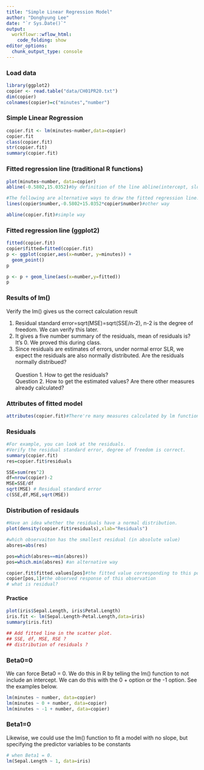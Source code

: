 ```yaml
---
title: "Simple Linear Regression Model"
author: "Donghyung Lee"
date: "`r Sys.Date()`"
output: 
  workflowr::wflow_html:
    code_folding: show
editor_options:
  chunk_output_type: console
---
```


### Load data
```r
library(ggplot2)
copier <- read.table("data/CH01PR20.txt")
dim(copier)
colnames(copier)=c("minutes","number")
```

### Simple Linear Regression
```r
copier.fit <- lm(minutes~number,data=copier)
copier.fit
class(copier.fit)
str(copier.fit)
summary(copier.fit)
```
### Fitted regression line (traditional R functions)
```r
plot(minutes~number, data=copier)
abline(-0.5802,15.0352)#by definition of the line abline(intercept, slope)

#The following are alternative ways to draw the fitted regression line.
lines(copier$number,-0.5802+15.0352*copier$number)#other way

abline(copier.fit)#simple way
```

### Fitted regression line (ggplot2)
```r
fitted(copier.fit)
copier$fitted=fitted(copier.fit)
p <- ggplot(copier,aes(x=number, y=minutes)) + 
  geom_point()
p

p <- p + geom_line(aes(x=number,y=fitted))
p
```

### Results of lm()
Verify the lm() gives us the correct calculation result <br />

1. Residual standard error=sqrt(MSE)=sqrt(SSE/n-2), n-2 is the degree of freedom. We can verify this later. <br />
2. It gives a five number summary of the residuals, mean of residuals is? It's 0. We proved this during class. <br />
3. Since residuals are estimates of errors, under normal error SLR, 
we expect the residuals are also normally distributed. Are the residuals
normally distribued? <br />
<br />
Question 1. How to get the residuals? <br />
Question 2. How to get the estimated values? Are there other measures already calculated?


### Attributes of fitted model
```r
attributes(copier.fit)#There're many measures calculated by lm function. 
```

### Residuals
```r
#For example, you can look at the residuals.
#Verify the residual standard error, degree of freedom is correct.
summary(copier.fit)
res=copier.fit$residuals

SSE=sum(res^2)
df=nrow(copier)-2
MSE=SSE/df
sqrt(MSE) # Residual standard error
c(SSE,df,MSE,sqrt(MSE))
```

### Distribution of residauls 
```r
#Have an idea whether the residuals have a normal distribution.
plot(density(copier.fit$residuals),xlab="Residuals")

#which observaiton has the smallest residual (in absolute value)
absres=abs(res)

pos=which(absres==min(absres))
pos=which.min(absres) #an alternative way

copier.fit$fitted.values[pos]#the fitted value corresponding to this point
copier[pos,1]#the observed response of this observation
# what is residual?
```

#### Practice
```r
plot(iris$Sepal.Length, iris$Petal.Length)
iris.fit <- lm(Sepal.Length~Petal.Length,data=iris)
summary(iris.fit)

## Add fitted line in the scatter plot.
## SSE, df, MSE, RSE ?
## distribution of residuals ?
```

### Beta0=0
We can force Beta0 = 0. We do this in R by telling the lm() function to not include
an intercept. We can do this with the 0 + option or the -1 option. See the examples below.
```r

lm(minutes ~ number, data=copier)
lm(minutes ~ 0 + number, data=copier)
lm(minutes ~ -1 + number, data=copier)
```

### Beta1=0
Likewise, we could use the lm() function to fit a model with no slope, but specifying the predictor variables to be constants
```r
# when Beta1 = 0.
lm(Sepal.Length ~ 1, data=iris)
```
